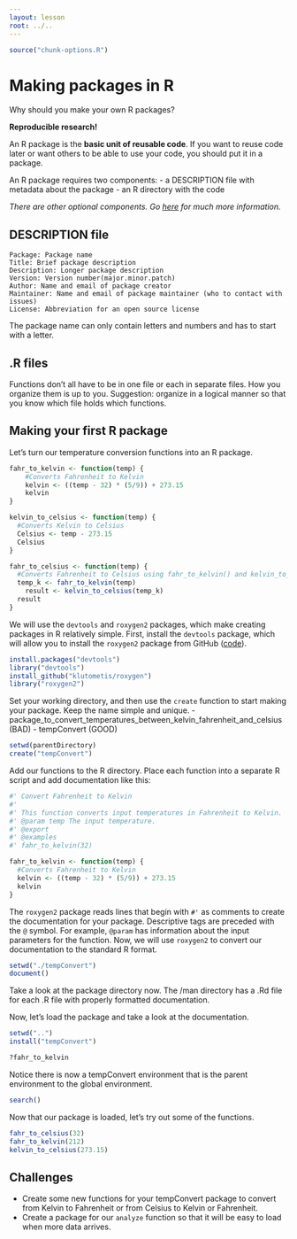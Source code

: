 ---
layout: lesson
root: ../..
---


```{r, include = FALSE}
source("chunk-options.R")
```

Making packages in R
====================

Why should you make your own R packages?

**Reproducible research!**

An R package is the **basic unit of reusable code**.
If you want to reuse code later or want others to be able to use your code, you should put it in a package.

An R package requires two components:
  - a DESCRIPTION file with metadata about the package
  - an R directory with the code

  *There are other optional components. Go [here](http://adv-r.had.co.nz/Package-basics.html) for much more information.*

DESCRIPTION file
----------------

    Package: Package name
    Title: Brief package description
    Description: Longer package description
    Version: Version number(major.minor.patch)
    Author: Name and email of package creator
    Maintainer: Name and email of package maintainer (who to contact with issues)
    License: Abbreviation for an open source license
    
The package name can only contain letters and numbers and has to start with a letter.

.R files
--------
Functions don't all have to be in one file or each in separate files.
How you organize them is up to you.
Suggestion: organize in a logical manner so that you know which file holds which functions.

Making your first R package
---------------------------

Let's turn our temperature conversion functions into an R package.

```{r}
fahr_to_kelvin <- function(temp) {
    #Converts Fahrenheit to Kelvin
    kelvin <- ((temp - 32) * (5/9)) + 273.15
    kelvin
}
```

```{r}
kelvin_to_celsius <- function(temp) {
  #Converts Kelvin to Celsius
  Celsius <- temp - 273.15
  Celsius
}
```

```{r}
fahr_to_celsius <- function(temp) {
  #Converts Fahrenheit to Celsius using fahr_to_kelvin() and kelvin_to_celsius()
  temp_k <- fahr_to_kelvin(temp)
	result <- kelvin_to_celsius(temp_k)
  result
}
```

We will use the `devtools` and `roxygen2` packages, which make creating packages in R relatively simple.
First, install the `devtools` package, which will allow you to install the `roxygen2` package from GitHub ([code][]).

[code]: https://github.com/klutometis/roxygen

```{r, eval=FALSE}
install.packages("devtools")
library("devtools")
install_github("klutometis/roxygen")
library("roxygen2")
```

Set your working directory, and then use the `create` function to start making your package.
Keep the name simple and unique.
  - package_to_convert_temperatures_between_kelvin_fahrenheit_and_celsius (BAD)
  - tempConvert (GOOD)

```{r, eval=FALSE}
setwd(parentDirectory)
create("tempConvert")
```

Add our functions to the R directory.
Place each function into a separate R script and add documentation like this:

```{r}
#' Convert Fahrenheit to Kelvin
#'
#' This function converts input temperatures in Fahrenheit to Kelvin.
#' @param temp The input temperature.
#' @export
#' @examples
#' fahr_to_kelvin(32)

fahr_to_kelvin <- function(temp) {
  #Converts Fahrenheit to Kelvin
  kelvin <- ((temp - 32) * (5/9)) + 273.15
  kelvin
}
```

The `roxygen2` package reads lines that begin with `#'` as comments to create the documentation for your package.
Descriptive tags are preceded with the `@` symbol. For example, `@param` has information about the input parameters for the function.
Now, we will use `roxygen2` to convert our documentation to the standard R format.

```{r, eval=FALSE}
setwd("./tempConvert")
document()
```

Take a look at the package directory now.
The /man directory has a .Rd file for each .R file with properly formatted documentation.

Now, let's load the package and take a look at the documentation.

```{r, eval=FALSE}
setwd("..")
install("tempConvert")

?fahr_to_kelvin
```

Notice there is now a tempConvert environment that is the parent environment to the global environment.

```{r, eval=FALSE}
search()
```

Now that our package is loaded, let's try out some of the functions.

```{r}
fahr_to_celsius(32)
fahr_to_kelvin(212)
kelvin_to_celsius(273.15)
```

## Challenges
- Create some new functions for your tempConvert package to convert from Kelvin to Fahrenheit or from Celsius to Kelvin or Fahrenheit.
- Create a package for our `analyze` function so that it will be easy to load when more data arrives.
